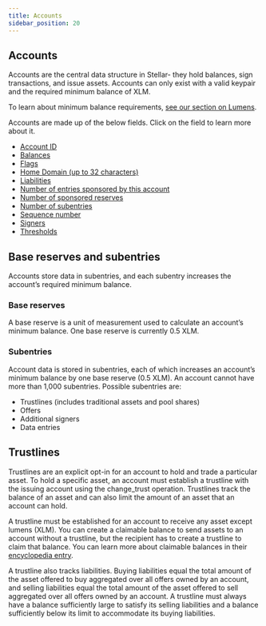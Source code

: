 ```yaml
---
title: Accounts
sidebar_position: 20
---
```


## Accounts

Accounts are the central data structure in Stellar- they hold balances, sign transactions, and issue assets. Accounts can only exist with a valid keypair and the required minimum balance of XLM.

To learn about minimum balance requirements, [see our section on Lumens](../lumens#minimum-balance).

Accounts are made up of the below fields. Click on the field to learn more about it.

- [Account ID](../../glossary#account-id)
- [Balances](../../glossary#balance)
- [Flags](../../encyclopedia/flags)
- [Home Domain (up to 32 characters)](../../glossary#home-domain)
- [Liabilities](../../glossary#liability)
- [Number of entries sponsored by this account](../../encyclopedia/sponsored-reserves)
- [Number of sponsored reserves](../../encyclopedia/sponsored-reserves)
- [Number of subentries](./accounts#subentries)
- [Sequence number](../../glossary#sequence-number)
- [Signers](../../encyclopedia/signatures-multisig)
- [Thresholds](./operations-and-transactions#operations)

## Base reserves and subentries

Accounts store data in subentries, and each subentry increases the account’s required minimum balance.

### Base reserves

A base reserve is a unit of measurement used to calculate an account’s minimum balance. One base reserve is currently 0.5 XLM.

### Subentries

Account data is stored in subentries, each of which increases an account’s minimum balance by one base reserve (0.5 XLM). An account cannot have more than 1,000 subentries. Possible subentries are:

- Trustlines (includes traditional assets and pool shares)
- Offers
- Additional signers
- Data entries

## Trustlines

Trustlines are an explicit opt-in for an account to hold and trade a particular asset. To hold a specific asset, an account must establish a trustline with the issuing account using the change_trust operation. Trustlines track the balance of an asset and can also limit the amount of an asset that an account can hold.

A trustline must be established for an account to receive any asset except lumens (XLM). You can create a claimable balance to send assets to an account without a trustline, but the recipient has to create a trustline to claim that balance. You can learn more about claimable balances in their [encyclopedia entry](../../encyclopedia/claimable-balances).

A trustline also tracks liabilities. Buying liabilities equal the total amount of the asset offered to buy aggregated over all offers owned by an account, and selling liabilities equal the total amount of the asset offered to sell aggregated over all offers owned by an account. A trustline must always have a balance sufficiently large to satisfy its selling liabilities and a balance sufficiently below its limit to accommodate its buying liabilities.
